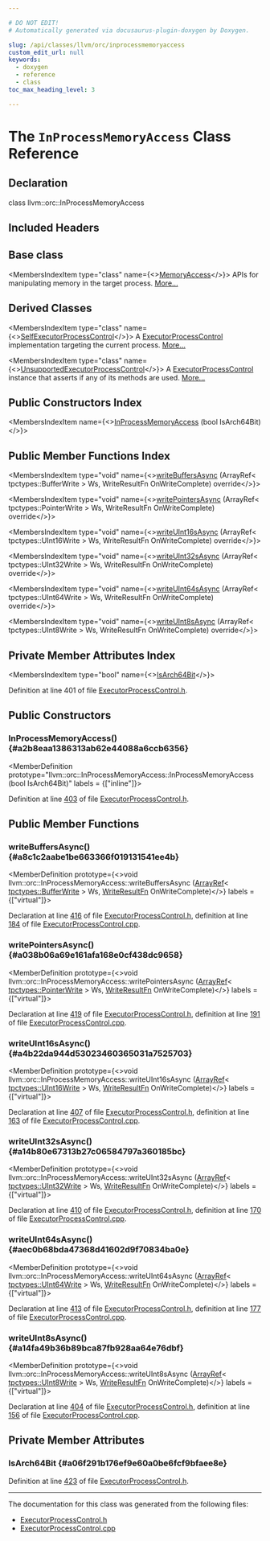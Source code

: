 ```yaml
---

# DO NOT EDIT!
# Automatically generated via docusaurus-plugin-doxygen by Doxygen.

slug: /api/classes/llvm/orc/inprocessmemoryaccess
custom_edit_url: null
keywords:
  - doxygen
  - reference
  - class
toc_max_heading_level: 3

---
```





# The `InProcessMemoryAccess` Class Reference

<DoxygenPage pluginConfig={pluginConfig}>



## Declaration

<CodeBlock>class llvm::orc::InProcessMemoryAccess</CodeBlock>

## Included Headers

<IncludesList>
<IncludesListItem
  filePath="llvm/ExecutionEngine/Orc/ExecutorProcessControl.h"
  permalink="/docs/api/files/include/include/llvm/include/llvm/executionengine/include/llvm/executionengine/orc/executorprocesscontrol-h"
  isLocal="true" />
</IncludesList>

## Base class

<MembersIndex>

<MembersIndexItem
  type="class"
  name={<><a href="/docs/api/classes/llvm/orc/executorprocesscontrol/memoryaccess">MemoryAccess</a></>}>
APIs for manipulating memory in the target process. <a href="/docs/api/classes/llvm/orc/executorprocesscontrol/memoryaccess/#details">More...</a>
</MembersIndexItem>

</MembersIndex>

## Derived Classes

<MembersIndex>

<MembersIndexItem
  type="class"
  name={<><a href="/docs/api/classes/llvm/orc/selfexecutorprocesscontrol">SelfExecutorProcessControl</a></>}>
A <a href="/docs/api/classes/llvm/orc/executorprocesscontrol">ExecutorProcessControl</a> implementation targeting the current process. <a href="/docs/api/classes/llvm/orc/selfexecutorprocesscontrol/#details">More...</a>
</MembersIndexItem>

<MembersIndexItem
  type="class"
  name={<><a href="/docs/api/classes/llvm/orc/unsupportedexecutorprocesscontrol">UnsupportedExecutorProcessControl</a></>}>
A <a href="/docs/api/classes/llvm/orc/executorprocesscontrol">ExecutorProcessControl</a> instance that asserts if any of its methods are used. <a href="/docs/api/classes/llvm/orc/unsupportedexecutorprocesscontrol/#details">More...</a>
</MembersIndexItem>

</MembersIndex>

## Public Constructors Index

<MembersIndex>

<MembersIndexItem
  name={<><a href="#a2b8eaa1386313ab62e44088a6ccb6356">InProcessMemoryAccess</a> (bool IsArch64Bit)</>}>
</MembersIndexItem>

</MembersIndex>

## Public Member Functions Index

<MembersIndex>

<MembersIndexItem
  type="void"
  name={<><a href="#a8c1c2aabe1be663366f019131541ee4b">writeBuffersAsync</a> (ArrayRef&lt; tpctypes::BufferWrite &gt; Ws, WriteResultFn OnWriteComplete) override</>}>
</MembersIndexItem>

<MembersIndexItem
  type="void"
  name={<><a href="#a038b06a69e161afa168e0cf438dc9658">writePointersAsync</a> (ArrayRef&lt; tpctypes::PointerWrite &gt; Ws, WriteResultFn OnWriteComplete) override</>}>
</MembersIndexItem>

<MembersIndexItem
  type="void"
  name={<><a href="#a4b22da944d53023460365031a7525703">writeUInt16sAsync</a> (ArrayRef&lt; tpctypes::UInt16Write &gt; Ws, WriteResultFn OnWriteComplete) override</>}>
</MembersIndexItem>

<MembersIndexItem
  type="void"
  name={<><a href="#a14b80e67313b27c06584797a360185bc">writeUInt32sAsync</a> (ArrayRef&lt; tpctypes::UInt32Write &gt; Ws, WriteResultFn OnWriteComplete) override</>}>
</MembersIndexItem>

<MembersIndexItem
  type="void"
  name={<><a href="#aec0b68bda47368d41602d9f70834ba0e">writeUInt64sAsync</a> (ArrayRef&lt; tpctypes::UInt64Write &gt; Ws, WriteResultFn OnWriteComplete) override</>}>
</MembersIndexItem>

<MembersIndexItem
  type="void"
  name={<><a href="#a14fa49b36b89bca87fb928aa64e76dbf">writeUInt8sAsync</a> (ArrayRef&lt; tpctypes::UInt8Write &gt; Ws, WriteResultFn OnWriteComplete) override</>}>
</MembersIndexItem>

</MembersIndex>

## Private Member Attributes Index

<MembersIndex>

<MembersIndexItem
  type="bool"
  name={<><a href="#a06f291b176ef9e60a0be6fcf9bfaee8e">IsArch64Bit</a></>}>
</MembersIndexItem>

</MembersIndex>


Definition at line 401 of file <a href="/docs/api/files/include/include/llvm/include/llvm/executionengine/include/llvm/executionengine/orc/executorprocesscontrol-h">ExecutorProcessControl.h</a>.

<SectionDefinition>

## Public Constructors

### InProcessMemoryAccess() {#a2b8eaa1386313ab62e44088a6ccb6356}

<MemberDefinition
  prototype="llvm::orc::InProcessMemoryAccess::InProcessMemoryAccess (bool IsArch64Bit)"
  labels = {["inline"]}>

Definition at line <a href="/docs/api/files/include/include/llvm/include/llvm/executionengine/include/llvm/executionengine/orc/executorprocesscontrol-h/#l00403">403</a> of file <a href="/docs/api/files/include/include/llvm/include/llvm/executionengine/include/llvm/executionengine/orc/executorprocesscontrol-h">ExecutorProcessControl.h</a>.
</MemberDefinition>

</SectionDefinition>

<SectionDefinition>

## Public Member Functions

### writeBuffersAsync() {#a8c1c2aabe1be663366f019131541ee4b}

<MemberDefinition
  prototype={<>void llvm::orc::InProcessMemoryAccess::writeBuffersAsync (<a href="/docs/api/classes/llvm/arrayref">ArrayRef</a>&lt; <a href="/docs/api/structs/llvm/orc/tpctypes/bufferwrite">tpctypes::BufferWrite</a> &gt; Ws, <a href="/docs/api/classes/llvm/orc/executorprocesscontrol/memoryaccess/#a9a99834468cbee16771e1a7664c0b966">WriteResultFn</a> OnWriteComplete)</>}
  labels = {["virtual"]}>

Declaration at line <a href="/docs/api/files/include/include/llvm/include/llvm/executionengine/include/llvm/executionengine/orc/executorprocesscontrol-h/#l00416">416</a> of file <a href="/docs/api/files/include/include/llvm/include/llvm/executionengine/include/llvm/executionengine/orc/executorprocesscontrol-h">ExecutorProcessControl.h</a>, definition at line <a href="/docs/api/files/lib/lib/executionengine/lib/executionengine/orc/executorprocesscontrol-cpp/#l00184">184</a> of file <a href="/docs/api/files/lib/lib/executionengine/lib/executionengine/orc/executorprocesscontrol-cpp">ExecutorProcessControl.cpp</a>.
</MemberDefinition>

### writePointersAsync() {#a038b06a69e161afa168e0cf438dc9658}

<MemberDefinition
  prototype={<>void llvm::orc::InProcessMemoryAccess::writePointersAsync (<a href="/docs/api/classes/llvm/arrayref">ArrayRef</a>&lt; <a href="/docs/api/structs/llvm/orc/tpctypes/pointerwrite">tpctypes::PointerWrite</a> &gt; Ws, <a href="/docs/api/classes/llvm/orc/executorprocesscontrol/memoryaccess/#a9a99834468cbee16771e1a7664c0b966">WriteResultFn</a> OnWriteComplete)</>}
  labels = {["virtual"]}>

Declaration at line <a href="/docs/api/files/include/include/llvm/include/llvm/executionengine/include/llvm/executionengine/orc/executorprocesscontrol-h/#l00419">419</a> of file <a href="/docs/api/files/include/include/llvm/include/llvm/executionengine/include/llvm/executionengine/orc/executorprocesscontrol-h">ExecutorProcessControl.h</a>, definition at line <a href="/docs/api/files/lib/lib/executionengine/lib/executionengine/orc/executorprocesscontrol-cpp/#l00191">191</a> of file <a href="/docs/api/files/lib/lib/executionengine/lib/executionengine/orc/executorprocesscontrol-cpp">ExecutorProcessControl.cpp</a>.
</MemberDefinition>

### writeUInt16sAsync() {#a4b22da944d53023460365031a7525703}

<MemberDefinition
  prototype={<>void llvm::orc::InProcessMemoryAccess::writeUInt16sAsync (<a href="/docs/api/classes/llvm/arrayref">ArrayRef</a>&lt; <a href="/docs/api/namespaces/llvm/orc/tpctypes/#afb4f0e75a1d8360be6d6c074f1dd7c0d">tpctypes::UInt16Write</a> &gt; Ws, <a href="/docs/api/classes/llvm/orc/executorprocesscontrol/memoryaccess/#a9a99834468cbee16771e1a7664c0b966">WriteResultFn</a> OnWriteComplete)</>}
  labels = {["virtual"]}>

Declaration at line <a href="/docs/api/files/include/include/llvm/include/llvm/executionengine/include/llvm/executionengine/orc/executorprocesscontrol-h/#l00407">407</a> of file <a href="/docs/api/files/include/include/llvm/include/llvm/executionengine/include/llvm/executionengine/orc/executorprocesscontrol-h">ExecutorProcessControl.h</a>, definition at line <a href="/docs/api/files/lib/lib/executionengine/lib/executionengine/orc/executorprocesscontrol-cpp/#l00163">163</a> of file <a href="/docs/api/files/lib/lib/executionengine/lib/executionengine/orc/executorprocesscontrol-cpp">ExecutorProcessControl.cpp</a>.
</MemberDefinition>

### writeUInt32sAsync() {#a14b80e67313b27c06584797a360185bc}

<MemberDefinition
  prototype={<>void llvm::orc::InProcessMemoryAccess::writeUInt32sAsync (<a href="/docs/api/classes/llvm/arrayref">ArrayRef</a>&lt; <a href="/docs/api/namespaces/llvm/orc/tpctypes/#abea9220a6f892c0894c498658dc2f270">tpctypes::UInt32Write</a> &gt; Ws, <a href="/docs/api/classes/llvm/orc/executorprocesscontrol/memoryaccess/#a9a99834468cbee16771e1a7664c0b966">WriteResultFn</a> OnWriteComplete)</>}
  labels = {["virtual"]}>

Declaration at line <a href="/docs/api/files/include/include/llvm/include/llvm/executionengine/include/llvm/executionengine/orc/executorprocesscontrol-h/#l00410">410</a> of file <a href="/docs/api/files/include/include/llvm/include/llvm/executionengine/include/llvm/executionengine/orc/executorprocesscontrol-h">ExecutorProcessControl.h</a>, definition at line <a href="/docs/api/files/lib/lib/executionengine/lib/executionengine/orc/executorprocesscontrol-cpp/#l00170">170</a> of file <a href="/docs/api/files/lib/lib/executionengine/lib/executionengine/orc/executorprocesscontrol-cpp">ExecutorProcessControl.cpp</a>.
</MemberDefinition>

### writeUInt64sAsync() {#aec0b68bda47368d41602d9f70834ba0e}

<MemberDefinition
  prototype={<>void llvm::orc::InProcessMemoryAccess::writeUInt64sAsync (<a href="/docs/api/classes/llvm/arrayref">ArrayRef</a>&lt; <a href="/docs/api/namespaces/llvm/orc/tpctypes/#a3dabfce3a313ac45a21b3ac0b0fb5fd1">tpctypes::UInt64Write</a> &gt; Ws, <a href="/docs/api/classes/llvm/orc/executorprocesscontrol/memoryaccess/#a9a99834468cbee16771e1a7664c0b966">WriteResultFn</a> OnWriteComplete)</>}
  labels = {["virtual"]}>

Declaration at line <a href="/docs/api/files/include/include/llvm/include/llvm/executionengine/include/llvm/executionengine/orc/executorprocesscontrol-h/#l00413">413</a> of file <a href="/docs/api/files/include/include/llvm/include/llvm/executionengine/include/llvm/executionengine/orc/executorprocesscontrol-h">ExecutorProcessControl.h</a>, definition at line <a href="/docs/api/files/lib/lib/executionengine/lib/executionengine/orc/executorprocesscontrol-cpp/#l00177">177</a> of file <a href="/docs/api/files/lib/lib/executionengine/lib/executionengine/orc/executorprocesscontrol-cpp">ExecutorProcessControl.cpp</a>.
</MemberDefinition>

### writeUInt8sAsync() {#a14fa49b36b89bca87fb928aa64e76dbf}

<MemberDefinition
  prototype={<>void llvm::orc::InProcessMemoryAccess::writeUInt8sAsync (<a href="/docs/api/classes/llvm/arrayref">ArrayRef</a>&lt; <a href="/docs/api/namespaces/llvm/orc/tpctypes/#a76c86732685482aa3cf56ad11a7b91ed">tpctypes::UInt8Write</a> &gt; Ws, <a href="/docs/api/classes/llvm/orc/executorprocesscontrol/memoryaccess/#a9a99834468cbee16771e1a7664c0b966">WriteResultFn</a> OnWriteComplete)</>}
  labels = {["virtual"]}>

Declaration at line <a href="/docs/api/files/include/include/llvm/include/llvm/executionengine/include/llvm/executionengine/orc/executorprocesscontrol-h/#l00404">404</a> of file <a href="/docs/api/files/include/include/llvm/include/llvm/executionengine/include/llvm/executionengine/orc/executorprocesscontrol-h">ExecutorProcessControl.h</a>, definition at line <a href="/docs/api/files/lib/lib/executionengine/lib/executionengine/orc/executorprocesscontrol-cpp/#l00156">156</a> of file <a href="/docs/api/files/lib/lib/executionengine/lib/executionengine/orc/executorprocesscontrol-cpp">ExecutorProcessControl.cpp</a>.
</MemberDefinition>

</SectionDefinition>

<SectionDefinition>

## Private Member Attributes

### IsArch64Bit {#a06f291b176ef9e60a0be6fcf9bfaee8e}

<MemberDefinition
  prototype="bool llvm::orc::InProcessMemoryAccess::IsArch64Bit">

Definition at line <a href="/docs/api/files/include/include/llvm/include/llvm/executionengine/include/llvm/executionengine/orc/executorprocesscontrol-h/#l00423">423</a> of file <a href="/docs/api/files/include/include/llvm/include/llvm/executionengine/include/llvm/executionengine/orc/executorprocesscontrol-h">ExecutorProcessControl.h</a>.
</MemberDefinition>

</SectionDefinition>

<hr/>

The documentation for this class was generated from the following files:

<ul>
<li><a href="/docs/api/files/include/include/llvm/include/llvm/executionengine/include/llvm/executionengine/orc/executorprocesscontrol-h">ExecutorProcessControl.h</a></li>
<li><a href="/docs/api/files/lib/lib/executionengine/lib/executionengine/orc/executorprocesscontrol-cpp">ExecutorProcessControl.cpp</a></li>
</ul>

</DoxygenPage>
